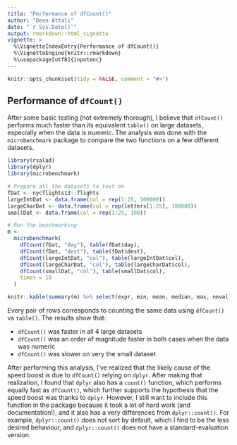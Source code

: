 ```yaml
---
title: "Performance of dfCount()"
author: "Dean Attali"
date: "`r Sys.Date()`"
output: rmarkdown::html_vignette
vignette: >
  %\VignetteIndexEntry{Performance of dfCount()}
  %\VignetteEngine{knitr::rmarkdown}
  %\usepackage[utf8]{inputenc}
---
```


```r
knitr::opts_chunk$set(tidy = FALSE, comment = "#>")
```

## Performance of `dfCount()`

After some basic testing (not extremely thorough), I believe that `dfCount()`
performs much faster than its equivalent `table()` on large datasets, especially
when the data is numeric.  The analysis was done with the `microbenchmark`
package to compare the two functions on a few different datasets.

```r
library(rsalad)
library(dplyr)
library(microbenchmark)

# Prepare all the datasets to test on
fDat <- nycflights13::flights
largeIntDat <- data.frame(col = rep(1:25, 100000))
largeCharDat <- data.frame(col = rep(letters[1:25], 100000))
smallDat <- data.frame(col = rep(1:25, 100))

# Run the benchmarking
m <-
  microbenchmark(
    dfCount(fDat, "day"), table(fDat$day),
    dfCount(fDat, "dest"), table(fDat$dest),
    dfCount(largeIntDat, "col"), table(largeIntDat$col),
    dfCount(largeCharDat, "col"), table(largeCharDat$col),
    dfCount(smallDat, "col"), table(smallDat$col),
    times = 10
  )
```

```r
knitr::kable(summary(m) %>% select(expr, min, mean, median, max, neval))
```

Every pair of rows corresponds to counting the same data using `dfCount()` vs
`table()`.  The results show that:

  - `dfCount()` was faster in all 4 large datasets
- `dfCount()` was an order of magnitude faster in both cases when the data
was numeric
- `dfCount()` was slower on very the small dataset


After performing this analysis, I've realized that the likely cause of the
speed boost is due to `dfCount()` relying on `dplyr`. After making that
realization, I found that `dplyr` also has a `count()` function, which
performs equally fast as `dfCount()`, which further supports the hypothesis
that the speed boost was thanks to `dplyr`. However, I still want to include
this function in the package because it took a lot of hard work (and
documentation!), and it also has a very differences from `dplyr::count()`. For
example, `dplyr::count()` does not sort by default, which I find to be
the less desired behaviour, and `dplyr::count()` does not have a
standard-evaluation version.
